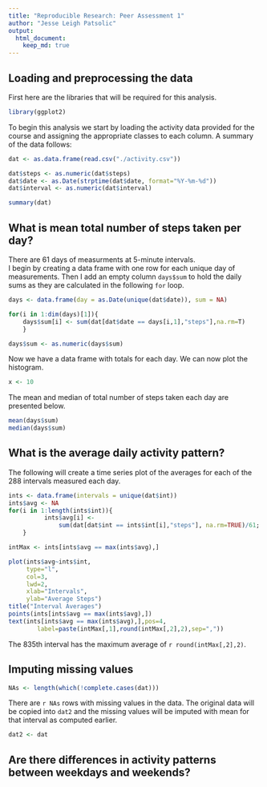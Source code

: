 ```yaml
---
title: "Reproducible Research: Peer Assessment 1"
author: "Jesse Leigh Patsolic"
output: 
  html_document:
    keep_md: true
---
```



## Loading and preprocessing the data

First here are the libraries that will be required for this analysis.
```r
library(ggplot2)
```

To begin this analysis we start by loading the activity data provided
for the course and assigning the appropriate classes to each column.
A summary of the data follows:

```r
dat <- as.data.frame(read.csv("./activity.csv"))

dat$steps <- as.numeric(dat$steps)
dat$date <- as.Date(strptime(dat$date, format="%Y-%m-%d"))
dat$interval <- as.numeric(dat$interval)

summary(dat)
```


## What is mean total number of steps taken per day?

There are 61 days of measurments at 5-minute intervals.  
I begin by creating a data frame with one row for each unique 
day of measurements.  Then I add an empty column `days$sum` 
to hold the daily sums as they are calculated in the 
following `for` loop. 


```r
days <- data.frame(day = as.Date(unique(dat$date)), sum = NA)

for(i in 1:dim(days)[1]){
    days$sum[i] <- sum(dat[dat$date == days[i,1],"steps"],na.rm=T)
    }

days$sum <- as.numeric(days$sum)
```

Now we have a data frame with totals for each day.  We can now plot the
histogram.

```r
x <- 10
```

The mean and median of total number of steps taken each day are
presented below.

```r
mean(days$sum)
median(days$sum)
```

## What is the average daily activity pattern?

The following will create a time series plot of the averages for each of
the 288 intervals measured each day.

```r
ints <- data.frame(intervals = unique(dat$int))
ints$avg <- NA
for(i in 1:length(ints$int)){
          ints$avg[i] <- 
              sum(dat[dat$int == ints$int[i],"steps"], na.rm=TRUE)/61;
    }

intMax <- ints[ints$avg == max(ints$avg),]

plot(ints$avg~ints$int, 
     type="l", 
     col=3, 
     lwd=2,
     xlab="Intervals", 
     ylab="Average Steps")
title("Interval Averages") 
points(ints[ints$avg == max(ints$avg),])
text(ints[ints$avg == max(ints$avg),],pos=4, 
        label=paste(intMax[,1],round(intMax[,2],2),sep=","))
```

The 835th interval has the maximum average of `r round(intMax[,2],2)`.


## Imputing missing values

```r
NAs <- length(which(!complete.cases(dat)))
```
There are `r NAs` rows with missing values in the data. 
The original data will be copied into `dat2` and the missing values 
will be imputed with mean for that interval as computed earlier.

```r
dat2 <- dat

```


## Are there differences in activity patterns between weekdays and weekends?




